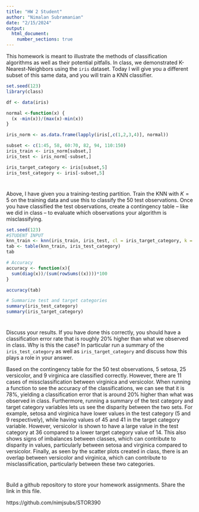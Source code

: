 ---
title: "HW 2 Student"
author: "Nimalan Subramanian"
date: "2/15/2024"
output: 
  html_document:
    number_sections: true
---

This homework is meant to illustrate the methods of classification algorithms as well as their potential pitfalls.  In class, we demonstrated K-Nearest-Neighbors using the `iris` dataset.  Today I will give you a different subset of this same data, and you will train a KNN classifier.  

```{r, echo = FALSE}
set.seed(123)
library(class)

df <- data(iris) 

normal <-function(x) {
  (x -min(x))/(max(x)-min(x))   
}

iris_norm <- as.data.frame(lapply(iris[,c(1,2,3,4)], normal))

subset <- c(1:45, 58, 60:70, 82, 94, 110:150)
iris_train <- iris_norm[subset,] 
iris_test <- iris_norm[-subset,] 

iris_target_category <- iris[subset,5]
iris_test_category <- iris[-subset,5]


```

#
Above, I have given you a training-testing partition.  Train the KNN with $K = 5$ on the training data and use this to classify the 50 test observations.  Once you have classified the test observations, create a contingency table -- like we did in class -- to evaluate which observations your algorithm is misclassifying.   

```{r}
set.seed(123)
#STUDENT INPUT
knn_train <- knn(iris_train, iris_test, cl = iris_target_category, k = 5)
tab <- table(knn_train, iris_test_category)
tab

# Accuracy
accuracy <- function(x){
  sum(diag(x))/(sum(rowSums((x))))*100
}

accuracy(tab)

# Summarize test and target categories
summary(iris_test_category)
summary(iris_target_category)
```

#

Discuss your results.  If you have done this correctly, you should have a classification error rate that is roughly 20% higher than what we observed in class.  Why is this the case? In particular run a summary of the `iris_test_category` as well as `iris_target_category` and discuss how this plays a role in your answer.  

Based on the contingency table for the 50 test observations, 5 setosa, 25 versicolor, and 9 virginica are classified correctly. However, there are 11 cases of missclassification between virginica and versicolor. When running a function to see the accuracy of the classifications, we can see that it is 78%, yielding a classification error that is around 20% higher than what was observed in class. Furthermore, running a summary of the test category and target category variables lets us see the disparity between the two sets. For example, setosa and virginica have lower values in the test category (5 and 9 respectively), while having values of 45 and 41 in the target category variable. However, versicolor is shown to have a large value in the test category at 36 compared to a lower target category value of 14. This also shows signs of imbalances between classes, which can contribute to disparity in values, particularly between setosa and virginica compared to versicolor. Finally, as seen by the scatter plots created in class, there is an overlap between versicolor and virginica, which can contribute to misclassification, particularly between these two categories.

#

Build a github repository to store your homework assignments.  Share the link in this file.  

https://github.com/nimjsubs/STOR390

